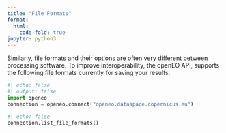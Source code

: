 ```yaml
---
title: "File Formats"
format:
  html:
    code-fold: true
jupyter: python3
---
```

Similarly, file formats and their options are often very different between processing software. To improve interoperability, the openEO API, supports the following file formats currently for saving your results.

```python
#| echo: false
#| output: false
import openeo
connection = openeo.connect("openeo.dataspace.copernicus.eu")

```
```python
#| echo: false
connection.list_file_formats()
```